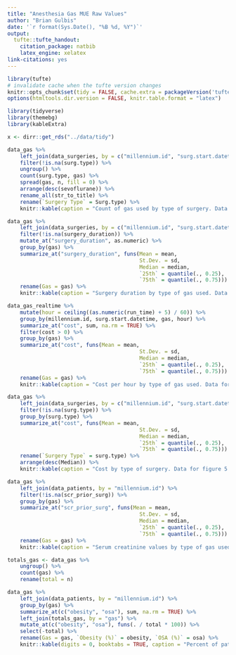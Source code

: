 ```yaml
---
title: "Anesthesia Gas MUE Raw Values"
author: "Brian Gulbis"
date: '`r format(Sys.Date(), "%B %d, %Y")`'
output:
  tufte::tufte_handout:
    citation_package: natbib
    latex_engine: xelatex
link-citations: yes
---
```


```r
library(tufte)
# invalidate cache when the tufte version changes
knitr::opts_chunk$set(tidy = FALSE, cache.extra = packageVersion('tufte'), message = FALSE, warning = FALSE, echo = FALSE)
options(htmltools.dir.version = FALSE, knitr.table.format = "latex")
```

```r
library(tidyverse)
library(themebg)
library(kableExtra)

x <- dirr::get_rds("../data/tidy")
```

```r
data_gas %>%
    left_join(data_surgeries, by = c("millennium.id", "surg.start.datetime")) %>%
    filter(!is.na(surg.type)) %>%
    ungroup() %>%
    count(surg.type, gas) %>%
    spread(gas, n, fill = 0) %>%
    arrange(desc(sevoflurane)) %>%
    rename_all(str_to_title) %>%
    rename(`Surgery Type` = Surg.type) %>%
    knitr::kable(caption = "Count of gas used by type of surgery. Data for figure 1.", digits = 2, booktabs = TRUE)
```

```r
data_gas %>%
    left_join(data_surgeries, by = c("millennium.id", "surg.start.datetime")) %>%
    filter(!is.na(surgery_duration)) %>%
    mutate_at("surgery_duration", as.numeric) %>%
    group_by(gas) %>%
    summarize_at("surgery_duration", funs(Mean = mean, 
                                          St.Dev. = sd, 
                                          Median = median,
                                          `25th` = quantile(., 0.25),
                                          `75th` = quantile(., 0.75))) %>%
    rename(Gas = gas) %>%
    knitr::kable(caption = "Surgery duration by type of gas used. Data for figure 2.", digits = 2, booktabs = TRUE)
```

```r
data_gas_realtime %>%
    mutate(hour = ceiling((as.numeric(run_time) + 5) / 60)) %>%
    group_by(millennium.id, surg.start.datetime, gas, hour) %>%
    summarize_at("cost", sum, na.rm = TRUE) %>%
    filter(cost > 0) %>%
    group_by(gas) %>%
    summarize_at("cost", funs(Mean = mean, 
                                          St.Dev. = sd, 
                                          Median = median,
                                          `25th` = quantile(., 0.25),
                                          `75th` = quantile(., 0.75))) %>%
    rename(Gas = gas) %>%
    knitr::kable(caption = "Cost per hour by type of gas used. Data for figures 3 and 4.", digits = 2, booktabs = TRUE)
```

```r
data_gas %>%
    left_join(data_surgeries, by = c("millennium.id", "surg.start.datetime")) %>%
    filter(!is.na(surg.type)) %>%
    group_by(surg.type) %>%
    summarize_at("cost", funs(Mean = mean, 
                                          St.Dev. = sd, 
                                          Median = median,
                                          `25th` = quantile(., 0.25),
                                          `75th` = quantile(., 0.75))) %>%
    rename(`Surgery Type` = surg.type) %>%
    arrange(desc(Median)) %>%
    knitr::kable(caption = "Cost by type of surgery. Data for figure 5.", digits = 2, booktabs = TRUE)
```

```r
data_gas %>%
    left_join(data_patients, by = "millennium.id") %>%
    filter(!is.na(scr_prior_surg)) %>%
    group_by(gas) %>%
    summarize_at("scr_prior_surg", funs(Mean = mean, 
                                          St.Dev. = sd, 
                                          Median = median,
                                          `25th` = quantile(., 0.25),
                                          `75th` = quantile(., 0.75))) %>%
    rename(Gas = gas) %>%
    knitr::kable(caption = "Serum creatinine values by type of gas used. Data for figure 8.", digits = 2, booktabs = TRUE)
```

```r
totals_gas <- data_gas %>%
    ungroup() %>%
    count(gas) %>%
    rename(total = n)

data_gas %>%
    left_join(data_patients, by = "millennium.id") %>%
    group_by(gas) %>%
    summarize_at(c("obesity", "osa"), sum, na.rm = TRUE) %>%
    left_join(totals_gas, by = "gas") %>%
    mutate_at(c("obesity", "osa"), funs(. / total * 100)) %>%
    select(-total) %>%
    rename(Gas = gas, `Obesity (%)` = obesity, `OSA (%)` = osa) %>%
    knitr::kable(digits = 0, booktabs = TRUE, caption = "Percent of patients with obesity or OSA by type of gas used") 
```
